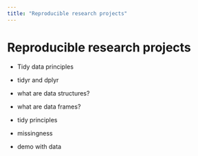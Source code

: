 ```yaml
---
title: "Reproducible research projects"
---
```



# Reproducible research projects

- Tidy data principles
- tidyr and dplyr 

- what are data structures?
- what are data frames?
- tidy principles
- missingness
 
- demo with data

